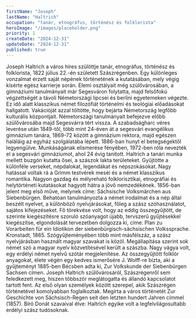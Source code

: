 ```yaml
---
firstName: "Joseph"
lastName: "Haltrich"
occupation: "tanár, etnográfus, történész és folklorista"
heroImage: "/images/placeholder.png"
priority: 1
createDate: "2024-12-31"
updateDate: "2024-12-31"
published: true
---
```


<ContentTextBlock>
Joseph Haltrich a város híres szülöttje tanár, etnográfus, történész és folklorista, 1822 július 22.-én született Szászrégenben. Egy különleges vonzalmat érzett saját népének történetének a kutatásában, mely végig kísérte egész karrierje során. Elemi osztályait még szülővárosában, a gimnáziumi tanulmányait már Segesváron folytatta, majd felsőfokú végzettségét a távoli Németországi lipcsei és berlini egyetemeken végezte. Ez idő alatt klasszikus német filozófiát történelmi és teológiai előadásokat hallgatott. Vakációját azzal töltötte, hogy bejárta Németország legfőbb kulturális központjait. Németországi tanulmányait befejezve előbb szülővárosába majd Segesvárra tért vissza. A szabadságharc véres leverése után 1849-től, több mint 24-éven át a segesvári evangélikus gimnázium tanára, 1869-72 között a gimnázium rektora, majd egészen haláláig az egyház szolgálatába lépett. 1886-ban hunyt el betegségektől legyengülve. Munkáságának elismerése fényében, 1972-ben róla nevezték el a segesvári gimnáziumot, ahol 24 évig tanított. 
</ContentTextBlock>

<ContentTextBlock>
Haltrich a tanári munka mellett buzgón kutatta ősei, a szászok lakta területeket. Gyűjtötte a különféle verseket, népdalokat, legendákat és népszokásokat. Nagy hatással voltak rá a Grimm testvérek meséi és a német klasszikus romantika. Nagyon gazdag és mélyreható folklorisztikai, etnográfiai és helytörténeti kutatásokat hagyott hátra a jövő nemzedékének. 1856-ban jelent meg első műve, melynek címe: Sächsische Volksmärchen aus Siebenbürgen.
</ContentTextBlock>

<ContentTextBlock>
Behatóan tanulmányozta a német irodalmat és a nép által beszélt nyelvet, a különböző nyelvjárásokat, főleg a szász szóhasználatot, sajátos kifejezéseket. Fő törekvése volt, hogy az eddig összegyűjtött, de szerinte kiegészítésre szoruló szóanyagot újabb, tervszerű gyűjtésekkel kiegészítse, elgondolását tervezetben dolgozza ki, címe: Plan zu Vorarbeiten für ein Idiotikon der siebenbürgisch-sächsischen Volkssprache. Kronstadt, 1865. Szógyűjteményében több mint másfélszáz, a szász nyelvjárásban használt magyar szavakat is közöl. Megállapítása szerint sok német szó a magyar nyelv közvetítésével került a szászba. Nagy vágya volt, egy erdélyi német nyelvű szótár megjelenítése. Az összegyűjtött folklór anyagokat, élete végén egy kedves ismerősére J. Wolff-re bízta, aki a gyűjteményt 1885-ben Bécsben adta ki, Zur Volkskunde der Siebenbürgen Sachsen címen.
</ContentTextBlock>

<ContentTextBlock>
Joseph Haltrich szülővárosáról, Szászrégenről sem feledkezett meg, hiszen többször meglátogatta és állandó kapcsolatot tartott fent. Az első olyan személyek között szerepel, akik Szászrégen történetével komolyabban foglalkoztak. Megírta a város történetét Zur Geschichte von Sächsisch-Regen seit den letzten hundert Jahren címmel (1857). Bíró Donát szavaival élve: Haltrich egyike volt a legfelvilágosultabb erdélyi szász tudósoknak.
</ContentTextBlock>